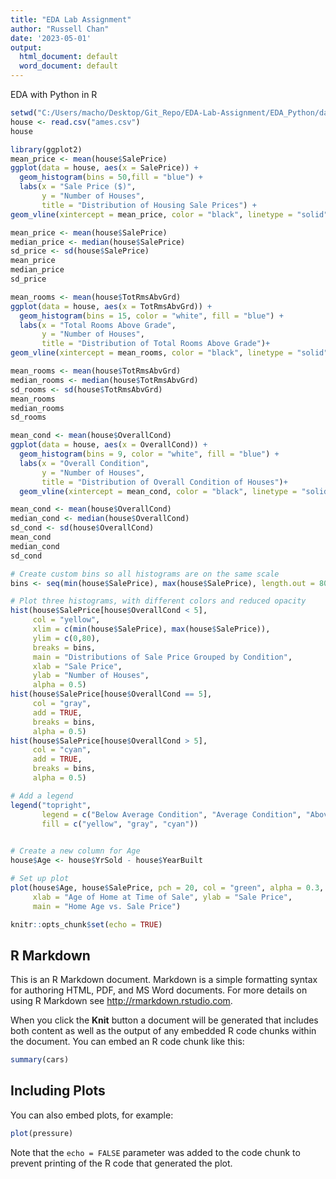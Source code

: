 ```yaml
---
title: "EDA Lab Assignment"
author: "Russell Chan"
date: '2023-05-01'
output:
  html_document: default
  word_document: default
---
```


EDA with Python in R


```r
setwd("C:/Users/macho/Desktop/Git_Repo/EDA-Lab-Assignment/EDA_Python/data")
house <- read.csv("ames.csv")
house
```
```r
library(ggplot2)
mean_price <- mean(house$SalePrice)
ggplot(data = house, aes(x = SalePrice)) + 
  geom_histogram(bins = 50,fill = "blue") +
  labs(x = "Sale Price ($)",
       y = "Number of Houses",
       title = "Distribution of Housing Sale Prices") +
geom_vline(xintercept = mean_price, color = "black", linetype = "solid", size =1)

```

```r
mean_price <- mean(house$SalePrice)
median_price <- median(house$SalePrice)
sd_price <- sd(house$SalePrice)
mean_price
median_price
sd_price
```

```r
mean_rooms <- mean(house$TotRmsAbvGrd)
ggplot(data = house, aes(x = TotRmsAbvGrd)) + 
  geom_histogram(bins = 15, color = "white", fill = "blue") +
  labs(x = "Total Rooms Above Grade",
       y = "Number of Houses",
       title = "Distribution of Total Rooms Above Grade")+
geom_vline(xintercept = mean_rooms, color = "black", linetype = "solid", size =1)
```

```r
mean_rooms <- mean(house$TotRmsAbvGrd)
median_rooms <- median(house$TotRmsAbvGrd)
sd_rooms <- sd(house$TotRmsAbvGrd)
mean_rooms
median_rooms
sd_rooms
```

```r
mean_cond <- mean(house$OverallCond)
ggplot(data = house, aes(x = OverallCond)) + 
  geom_histogram(bins = 9, color = "white", fill = "blue") +
  labs(x = "Overall Condition",
       y = "Number of Houses",
       title = "Distribution of Overall Condition of Houses")+
  geom_vline(xintercept = mean_cond, color = "black", linetype = "solid", size =1)
```

```r
mean_cond <- mean(house$OverallCond)
median_cond <- median(house$OverallCond)
sd_cond <- sd(house$OverallCond)
mean_cond
median_cond
sd_cond
```

```r
# Create custom bins so all histograms are on the same scale
bins <- seq(min(house$SalePrice), max(house$SalePrice), length.out = 80)

# Plot three histograms, with different colors and reduced opacity
hist(house$SalePrice[house$OverallCond < 5], 
     col = "yellow", 
     xlim = c(min(house$SalePrice), max(house$SalePrice)), 
     ylim = c(0,80),
     breaks = bins, 
     main = "Distributions of Sale Price Grouped by Condition",
     xlab = "Sale Price",
     ylab = "Number of Houses",
     alpha = 0.5)
hist(house$SalePrice[house$OverallCond == 5], 
     col = "gray", 
     add = TRUE, 
     breaks = bins, 
     alpha = 0.5)
hist(house$SalePrice[house$OverallCond > 5], 
     col = "cyan", 
     add = TRUE, 
     breaks = bins, 
     alpha = 0.5)

# Add a legend
legend("topright", 
       legend = c("Below Average Condition", "Average Condition", "Above Average Condition"), 
       fill = c("yellow", "gray", "cyan"))
       
```
```r
# Create a new column for Age
house$Age <- house$YrSold - house$YearBuilt

# Set up plot
plot(house$Age, house$SalePrice, pch = 20, col = "green", alpha = 0.3, 
     xlab = "Age of Home at Time of Sale", ylab = "Sale Price",
     main = "Home Age vs. Sale Price")

```


```r
knitr::opts_chunk$set(echo = TRUE)
```

## R Markdown

This is an R Markdown document. Markdown is a simple formatting syntax for authoring HTML, PDF, and MS Word documents. For more details on using R Markdown see <http://rmarkdown.rstudio.com>.

When you click the **Knit** button a document will be generated that includes both content as well as the output of any embedded R code chunks within the document. You can embed an R code chunk like this:

```r
summary(cars)
```

## Including Plots

You can also embed plots, for example:

```r
plot(pressure)
```

Note that the `echo = FALSE` parameter was added to the code chunk to prevent printing of the R code that generated the plot.
